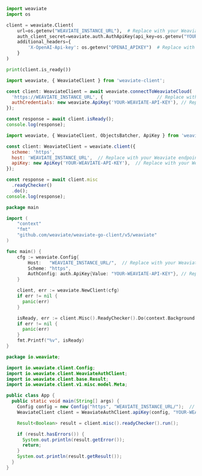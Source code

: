 
<Tabs groupId="languages">
<TabItem value="py" label="Python Client v4">
  <FilteredTextBlock
    text={PyClientCode}
    startMarker="# WCDQuickStartInstantiation"
    endMarker="# END WCDQuickStartInstantiation"
    language="py"
  />
</TabItem>
<TabItem value="pyv3" label="Python Client v3">

```python
import weaviate
import os

client = weaviate.Client(
    url=os.getenv("WEAVIATE_INSTANCE_URL"),  # Replace with your Weaviate endpoint
    auth_client_secret=weaviate.auth.AuthApiKey(api_key=os.getenv("YOUR-WEAVIATE-API-KEY")),  # Replace with your Weaviate instance API key
    additional_headers={
        'X-OpenAI-Api-key': os.getenv("OPENAI_APIKEY")  # Replace with your third party API key and identifying header
    }
)

print(client.is_ready())
```

</TabItem>
<TabItem value="js" label="JS/TS Client v3">

```js
import weaviate, { WeaviateClient } from 'weaviate-client';

const client: WeaviateClient = await weaviate.connectToWeaviateCloud(
  'https://WEAVIATE_INSTANCE_URL', {                    // Replace with your Weaviate endpoint
  authCredentials: new weaviate.ApiKey('YOUR-WEAVIATE-API-KEY'), // Replace with your Weaviate instance API key
});

const response = await client.isReady();
console.log(response);
```

</TabItem>
<TabItem value="js2" label="JS/TS Client v2">

```js
import weaviate, { WeaviateClient, ObjectsBatcher, ApiKey } from 'weaviate-ts-client';

const client: WeaviateClient = weaviate.client({
  scheme: 'https',
  host: 'WEAVIATE_INSTANCE_URL',  // Replace with your Weaviate endpoint
  apiKey: new ApiKey('YOUR-WEAVIATE-API-KEY'),  // Replace with your Weaviate instance API key
});

const response = await client.misc
  .readyChecker()
  .do();
console.log(response);
```

</TabItem>
<TabItem value="go" label="Go">

```go
package main

import (
	"context"
	"fmt"
	"github.com/weaviate/weaviate-go-client/v5/weaviate"
)

func main() {
    cfg := weaviate.Config{
        Host:   "WEAVIATE_INSTANCE_URL/",  // Replace with your Weaviate endpoint
        Scheme: "https",
        AuthConfig: auth.ApiKey{Value: "YOUR-WEAVIATE-API-KEY"}, // Replace with your Weaviate instance API key
    }

    client, err := weaviate.NewClient(cfg)
    if err != nil {
      panic(err)
    }

    isReady, err := client.Misc().ReadyChecker().Do(context.Background())
    if err != nil {
      panic(err)
    }
    fmt.Printf("%v", isReady)
}
```

</TabItem>
<TabItem value="java" label="Java">

```java
package io.weaviate;

import io.weaviate.client.Config;
import io.weaviate.client.WeaviateAuthClient;
import io.weaviate.client.base.Result;
import io.weaviate.client.v1.misc.model.Meta;

public class App {
  public static void main(String[] args) {
    Config config = new Config("https", "WEAVIATE_INSTANCE_URL/");  // Replace with your Weaviate endpoint
    WeaviateClient client = WeaviateAuthClient.apiKey(config, "YOUR-WEAVIATE-API-KEY");  // Replace with your Weaviate instance API key

    Result<Boolean> result = client.misc().readyChecker().run();

    if (result.hasErrors()) {
      System.out.println(result.getError());
      return;
    }
    System.out.println(result.getResult());
  }
}
```

</TabItem>
</Tabs>
